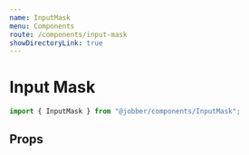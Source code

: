 ```yaml
---
name: InputMask
menu: Components
route: /components/input-mask
showDirectoryLink: true
---
```



# Input Mask

```ts
import { InputMask } from "@jobber/components/InputMask";
```

<Playground>
  <InputMask mask="+* (***) ***-****" delimiter="*" />
</Playground>

<!--
  INTERFACE: This is for the proposal stage of the component

  Provide an example of what the component looks like in code. How would you use
  it from another React component? This should consist primarily of code blocks.
  This section can be deleted once the component is built, when the Playground
  will demonstrate this at a higher fidelity.
-->

## Props

<Props of={InputMask} />

<!--
  It is not necessary to provide an example of each prop. Use usage examples to
  highlight key features of a component or particular considerations.

  See `Button.mdx` for a good example of this.
-->
